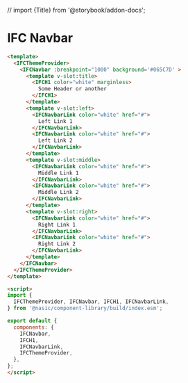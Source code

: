 // import {Title} from '@storybook/addon-docs';

<Meta title="Presentational Components/Navbars/Navbar/Usage" />

# IFC Navbar

```html
<template>
  <IFCThemeProvider>
    <IFCNavbar :breakpoint="1000" background='#065C7D' >
      <template v-slot:title>
        <IFCH1 color="white" marginless>
          Some Header or another
        </IFCH1>
      </template>
      <template v-slot:left>
        <IFCNavbarLink color="white" href="#">
          Left Link 1
        </IFCNavbarLink>
        <IFCNavbarLink color="white" href="#">
          Left Link 2
        </IFCNavbarLink>
      </template>
      <template v-slot:middle>
        <IFCNavbarLink color="white" href="#">
          Middle Link 1
        </IFCNavbarLink>
        <IFCNavbarLink color="white" href="#">
          Middle Link 2
        </IFCNavbarLink>
      </template>
      <template v-slot:right>
        <IFCNavbarLink color="white" href="#">
          Right Link 1
        </IFCNavbarLink>
        <IFCNavbarLink color="white" href="#">
          Right Link 2
        </IFCNavbarLink>
      </template>
    </IFCNavbar>
  </IFCThemeProvider>
</template>

<script>
import {
  IFCThemeProvider, IFCNavbar, IFCH1, IFCNavbarLink,
} from '@nasic/component-library/build/index.esm';

export default {
  components: {
    IFCNavbar,
    IFCH1,
    IFCNavbarLink,
    IFCThemeProvider,
  },
};
</script>

```